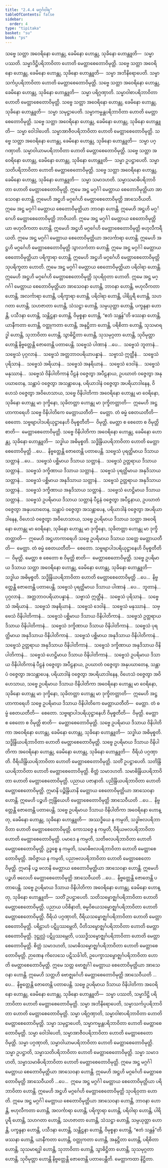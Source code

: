 ```yaml
---
title: "2.4.4 မဂ္ဂင်္ဂဝါရ"
tableOfContents: false
sidebar:
  order: 4
type: "tipitaka"
basket: "su"
book: "ps"
---
```



<DynamicBreadcrumb />

<Division number="26" book="ps">

<Paragraph number="1497" book="ps">
သဗ္ဗေ သတ္တာ အဝေရိနော ဟောန္တု, ခေမိနော ဟောန္တု, သုခိနော ဟောန္တူတိ—  သမ္မာ ပဿတိ. သမ္မာဒိဋ္ဌိပရိဘာဝိတာ ဟောတိ မေတ္တာစေတောဝိမုတ္တိ.
</Paragraph>

<Paragraph number="1498" book="ps">
သဗ္ဗေ သတ္တာ အဝေရိနော ဟောန္တု, ခေမိနော ဟောန္တု, သုခိနော ဟောန္တူတိ—  သမ္မာ အဘိနိရောပေတိ. သမ္မာသင်္ကပ္ပပရိဘာဝိတာ ဟောတိ မေတ္တာစေတောဝိမုတ္တိ.
</Paragraph>

<Paragraph number="1499" book="ps">
သဗ္ဗေ သတ္တာ အဝေရိနော ဟောန္တု, ခေမိနော ဟောန္တု, သုခိနော ဟောန္တူတိ—  သမ္မာ ပရိဂ္ဂဏှာတိ. သမ္မာဝါစာပရိဘာဝိတာ ဟောတိ မေတ္တာစေတောဝိမုတ္တိ.
</Paragraph>

<Paragraph number="1500" book="ps">
သဗ္ဗေ သတ္တာ အဝေရိနော ဟောန္တု, ခေမိနော ဟောန္တု, သုခိနော ဟောန္တူတိ—  သမ္မာ သမုဋ္ဌာပေတိ. သမ္မာကမ္မန္တပရိဘာဝိတာ ဟောတိ မေတ္တာစေတောဝိမုတ္တိ.
</Paragraph>

<Paragraph number="1501" book="ps">
သဗ္ဗေ သတ္တာ အဝေရိနော ဟောန္တု, ခေမိနော ဟောန္တု, သုခိနော ဟောန္တူတိ—  သမ္မာ ဝေါဒါပေတိ. သမ္မာအာဇီဝပရိဘာဝိတာ ဟောတိ မေတ္တာစေတောဝိမုတ္တိ.
</Paragraph>

<Paragraph number="1502" book="ps">
သဗ္ဗေ သတ္တာ အဝေရိနော ဟောန္တု, ခေမိနော ဟောန္တု, သုခိနော ဟောန္တူတိ—  သမ္မာ ပဂ္ဂဏှာတိ. သမ္မာဝါယာမပရိဘာဝိတာ ဟောတိ မေတ္တာစေတောဝိမုတ္တိ.
</Paragraph>

<Paragraph number="1503" book="ps">
သဗ္ဗေ သတ္တာ အဝေရိနော ဟောန္တု, ခေမိနော ဟောန္တု, သုခိနော ဟောန္တူတိ—  သမ္မာ ဥပဋ္ဌာပေတိ. သမ္မာသတိပရိဘာဝိတာ ဟောတိ မေတ္တာစေတောဝိမုတ္တိ.
</Paragraph>

<Paragraph number="1504" book="ps">
သဗ္ဗေ သတ္တာ အဝေရိနော ဟောန္တု, ခေမိနော ဟောန္တု, သုခိနော ဟောန္တူတိ—  သမ္မာ သမာဒဟတိ. သမ္မာသမာဓိပရိဘာဝိတာ ဟောတိ မေတ္တာစေတောဝိမုတ္တိ.
</Paragraph>

<Paragraph number="1505" book="ps">
ဣမေ အဋ္ဌ မဂ္ဂင်္ဂါ မေတ္တာယ စေတောဝိမုတ္တိယာ အာသေဝနာ ဟောန္တိ. ဣမေဟိ အဋ္ဌဟိ မဂ္ဂင်္ဂေဟိ မေတ္တာစေတောဝိမုတ္တိ အာသေဝီယတိ. ဣမေ အဋ္ဌ မဂ္ဂင်္ဂါ မေတ္တာယ စေတောဝိမုတ္တိယာ ဘာဝနာ ဟောန္တိ. ဣမေဟိ အဋ္ဌဟိ မဂ္ဂင်္ဂေဟိ မေတ္တာစေတောဝိမုတ္တိ ဘာဝီယတိ. ဣမေ အဋ္ဌ မဂ္ဂင်္ဂါ မေတ္တာယ စေတောဝိမုတ္တိယာ ဗဟုလီကတာ ဟောန္တိ. ဣမေဟိ အဋ္ဌဟိ မဂ္ဂင်္ဂေဟိ မေတ္တာစေတောဝိမုတ္တိ ဗဟုလီကရီယတိ. ဣမေ အဋ္ဌ မဂ္ဂင်္ဂါ မေတ္တာယ စေတောဝိမုတ္တိယာ အလင်္ကာရာ ဟောန္တိ. ဣမေဟိ အဋ္ဌဟိ မဂ္ဂင်္ဂေဟိ မေတ္တာစေတောဝိမုတ္တိ သွာလင်္ကတာ ဟောန္တိ. ဣမေ အဋ္ဌ မဂ္ဂင်္ဂါ မေတ္တာယ စေတောဝိမုတ္တိယာ ပရိက္ခာရာ ဟောန္တိ. ဣမေဟိ အဋ္ဌဟိ မဂ္ဂင်္ဂေဟိ မေတ္တာစေတောဝိမုတ္တိ သုပရိက္ခတာ ဟောတိ. ဣမေ အဋ္ဌ မဂ္ဂင်္ဂါ မေတ္တာယ စေတောဝိမုတ္တိယာ ပရိဝါရာ ဟောန္တိ. ဣမေဟိ အဋ္ဌဟိ မဂ္ဂင်္ဂေဟိ မေတ္တာစေတောဝိမုတ္တိ သုပရိဝုတာ ဟောတိ. ဣမေ အဋ္ဌ မဂ္ဂင်္ဂါ မေတ္တာယ စေတောဝိမုတ္တိယာ အာသေဝနာ ဟောန္တိ, ဘာဝနာ ဟောန္တိ, ဗဟုလီကတာ ဟောန္တိ, အလင်္ကာရာ ဟောန္တိ, ပရိက္ခာရာ ဟောန္တိ, ပရိဝါရာ ဟောန္တိ, ပါရိပူရီ ဟောန္တိ, သဟဂတာ ဟောန္တိ, သဟဇာတာ ဟောန္တိ, သံသဋ္ဌာ ဟောန္တိ, သမ္ပယုတ္တာ ဟောန္တိ, ပက္ခန္ဒနာ ဟောန္တိ, ပသီဒနာ ဟောန္တိ, သန္တိဋ္ဌနာ ဟောန္တိ, ဝိမုစ္စနာ ဟောန္တိ, “ဧတံ သန္တန်”တိ ဖဿနာ ဟောန္တိ, ယာနီကတာ ဟောန္တိ, ဝတ္ထုကတာ ဟောန္တိ, အနုဋ္ဌိတာ ဟောန္တိ, ပရိစိတာ ဟောန္တိ, သုသမာရဒ္ဓါ ဟောန္တိ, သုဘာဝိတာ ဟောန္တိ, သွာဓိဋ္ဌိတာ ဟောန္တိ, သုသမုဂ္ဂတာ ဟောန္တိ, သုဝိမုတ္တာ ဟောန္တိ နိဗ္ဗတ္တေန္တိ ဇောတေန္တိ ပတာပေန္တိ.
</Paragraph>

</Division>
<Division number="27" book="ps">

<Paragraph number="1506" book="ps">
သဗ္ဗေသံ ပါဏာနံ …ပေ…  သဗ္ဗေသံ ဘူတာနံ…  သဗ္ဗေသံ ပုဂ္ဂလာနံ…  သဗ္ဗေသံ အတ္တဘာဝပရိယာပန္နာနံ…  သဗ္ဗာသံ ဣတ္ထီနံ…  သဗ္ဗေသံ ပုရိသာနံ…  သဗ္ဗေသံ အရိယာနံ…  သဗ္ဗေသံ အနရိယာနံ…  သဗ္ဗေသံ ဒေဝါနံ…  သဗ္ဗေသံ မနုဿာနံ…  သဗ္ဗေသံ ဝိနိပါတိကာနံ ပီဠနံ ဝဇ္ဇေတွာ အပီဠနာယ, ဥပဃာတံ ဝဇ္ဇေတွာ အနုပဃာတေန, သန္တာပံ ဝဇ္ဇေတွာ အသန္တာပေန, ပရိယာဒါနံ ဝဇ္ဇေတွာ အပရိယာဒါနေန, ဝိဟေသံ ဝဇ္ဇေတွာ အဝိဟေသာယ, သဗ္ဗေ ဝိနိပါတိကာ အဝေရိနော ဟောန္တု မာ ဝေရိနော, သုခိနော ဟောန္တု မာ ဒုက္ခိနော, သုခိတတ္တာ ဟောန္တု မာ ဒုက္ခိတတ္တာတိ—  ဣမေဟိ အဋ္ဌဟာကာရေဟိ သဗ္ဗေ ဝိနိပါတိကေ မေတ္တာယတီတိ—  မေတ္တာ. တံ ဓမ္မံ စေတယတီတိ—  စေတော. သဗ္ဗဗျာပါဒပရိယုဋ္ဌာနေဟိ ဝိမုစ္စတီတိ—  ဝိမုတ္တိ. မေတ္တာ စ စေတော စ ဝိမုတ္တိ စာတိ—  မေတ္တာစေတောဝိမုတ္တိ.
</Paragraph>

<Paragraph number="1507" book="ps">
သဗ္ဗေ ဝိနိပါတိကာ အဝေရိနော ဟောန္တု, ခေမိနော ဟောန္တု, သုခိနော ဟောန္တူတိ—  သဒ္ဓါယ အဓိမုစ္စတိ. သဒ္ဓိန္ဒြိယပရိဘာဝိတာ ဟောတိ မေတ္တာစေတောဝိမုတ္တိ …ပေ…  နိဗ္ဗတ္တေန္တိ ဇောတေန္တိ ပတာပေန္တိ.
</Paragraph>

<Paragraph number="1508" book="ps">
သဗ္ဗေသံ ပုရတ္ထိမာယ ဒိသာယ သတ္တာနံ …ပေ…  သဗ္ဗေသံ ပစ္ဆိမာယ ဒိသာယ သတ္တာနံ…  သဗ္ဗေသံ ဥတ္တရာယ ဒိသာယ သတ္တာနံ…  သဗ္ဗေသံ ဒက္ခိဏာယ ဒိသာယ သတ္တာနံ…  သဗ္ဗေသံ ပုရတ္ထိမာယ အနုဒိသာယ သတ္တာနံ…  သဗ္ဗေသံ ပစ္ဆိမာယ အနုဒိသာယ သတ္တာနံ…  သဗ္ဗေသံ ဥတ္တရာယ အနုဒိသာယ သတ္တာနံ…  သဗ္ဗေသံ ဒက္ခိဏာယ အနုဒိသာယ သတ္တာနံ…  သဗ္ဗေသံ ဟေဋ္ဌိမာယ ဒိသာယ သတ္တာနံ…  သဗ္ဗေသံ ဥပရိမာယ ဒိသာယ သတ္တာနံ ပီဠနံ ဝဇ္ဇေတွာ အပီဠနာယ, ဥပဃာတံ ဝဇ္ဇေတွာ အနုပဃာတေန, သန္တာပံ ဝဇ္ဇေတွာ အသန္တာပေန, ပရိယာဒါနံ ဝဇ္ဇေတွာ အပရိယာဒါနေန, ဝိဟေသံ ဝဇ္ဇေတွာ အဝိဟေသာယ, သဗ္ဗေ ဥပရိမာယ ဒိသာယ သတ္တာ အဝေရိနော ဟောန္တု မာ ဝေရိနော, သုခိနော ဟောန္တု မာ ဒုက္ခိနော, သုခိတတ္တာ ဟောန္တု မာ ဒုက္ခိတတ္တာတိ—  ဣမေဟိ အဋ္ဌဟာကာရေဟိ သဗ္ဗေ ဥပရိမာယ ဒိသာယ သတ္တေ မေတ္တာယတီတိ—  မေတ္တာ. တံ ဓမ္မံ စေတယတီတိ—  စေတော. သဗ္ဗဗျာပါဒပရိယုဋ္ဌာနေဟိ ဝိမုစ္စတီတိ—  ဝိမုတ္တိ. မေတ္တာ စ စေတော စ ဝိမုတ္တိ စာတိ—  မေတ္တာစေတောဝိမုတ္တိ.
</Paragraph>

<Paragraph number="1509" book="ps">
သဗ္ဗေ ဥပရိမာယ ဒိသာယ သတ္တာ အဝေရိနော ဟောန္တု, ခေမိနော ဟောန္တု, သုခိနော ဟောန္တူတိ—  သဒ္ဓါယ အဓိမုစ္စတိ. သဒ္ဓိန္ဒြိယပရိဘာဝိတာ ဟောတိ မေတ္တာစေတောဝိမုတ္တိ …ပေ…  နိဗ္ဗတ္တေန္တိ ဇောတေန္တိ ပတာပေန္တိ.
</Paragraph>

<Paragraph number="1510" book="ps">
သဗ္ဗေသံ ပုရတ္ထိမာယ ဒိသာယ ပါဏာနံ …ပေ…  ဘူတာနံ…  ပုဂ္ဂလာနံ…  အတ္တဘာဝပရိယာပန္နာနံ…  သဗ္ဗာသံ ဣတ္ထီနံ…  သဗ္ဗေသံ ပုရိသာနံ…  သဗ္ဗေသံ အရိယာနံ…  သဗ္ဗေသံ အနရိယာနံ…  သဗ္ဗေသံ ဒေဝါနံ…  သဗ္ဗေသံ မနုဿာနံ…  သဗ္ဗေသံ ဝိနိပါတိကာနံ…  သဗ္ဗေသံ ပစ္ဆိမာယ ဒိသာယ ဝိနိပါတိကာနံ…  သဗ္ဗေသံ ဥတ္တရာယ ဒိသာယ ဝိနိပါတိကာနံ…  သဗ္ဗေသံ ဒက္ခိဏာယ ဒိသာယ ဝိနိပါတိကာနံ…  သဗ္ဗေသံ ပုရတ္ထိမာယ အနုဒိသာယ ဝိနိပါတိကာနံ…  သဗ္ဗေသံ ပစ္ဆိမာယ အနုဒိသာယ ဝိနိပါတိကာနံ…  သဗ္ဗေသံ ဥတ္တရာယ အနုဒိသာယ ဝိနိပါတိကာနံ…  သဗ္ဗေသံ ဒက္ခိဏာယ အနုဒိသာယ ဝိနိပါတိကာနံ…  သဗ္ဗေသံ ဟေဋ္ဌိမာယ ဒိသာယ ဝိနိပါတိကာနံ…  သဗ္ဗေသံ ဥပရိမာယ ဒိသာယ ဝိနိပါတိကာနံ ပီဠနံ ဝဇ္ဇေတွာ အပီဠနာယ, ဥပဃာတံ ဝဇ္ဇေတွာ အနုပဃာတေန, သန္တာပံ ဝဇ္ဇေတွာ အသန္တာပေန, ပရိယာဒါနံ ဝဇ္ဇေတွာ အပရိယာဒါနေန, ဝိဟေသံ ဝဇ္ဇေတွာ အဝိဟေသာယ, သဗ္ဗေ ဥပရိမာယ ဒိသာယ ဝိနိပါတိကာ အဝေရိနော ဟောန္တု မာ ဝေရိနော, သုခိနော ဟောန္တု မာ ဒုက္ခိနော, သုခိတတ္တာ ဟောန္တု မာ ဒုက္ခိတတ္တာတိ—  ဣမေဟိ အဋ္ဌဟာကာရေဟိ သဗ္ဗေ ဥပရိမာယ ဒိသာယ ဝိနိပါတိကေ မေတ္တာယတီတိ—  မေတ္တာ. တံ ဓမ္မံ စေတယတီတိ—  စေတော. သဗ္ဗဗျာပါဒပရိယုဋ္ဌာနေဟိ ဝိမုစ္စတီတိ—  ဝိမုတ္တိ. မေတ္တာ စ စေတော စ ဝိမုတ္တိ စာတိ—  မေတ္တာစေတောဝိမုတ္တိ.
</Paragraph>

<Paragraph number="1511" book="ps">
သဗ္ဗေ ဥပရိမာယ ဒိသာယ ဝိနိပါတိကာ အဝေရိနော ဟောန္တု, ခေမိနော ဟောန္တု, သုခိနော ဟောန္တူတိ—  သဒ္ဓါယ အဓိမုစ္စတိ. သဒ္ဓိန္ဒြိယပရိဘာဝိတာ ဟောတိ မေတ္တာစေတောဝိမုတ္တိ.
</Paragraph>

<Paragraph number="1512" book="ps">
သဗ္ဗေ ဥပရိမာယ ဒိသာယ ဝိနိပါတိကာ အဝေရိနော ဟောန္တု, ခေမိနော ဟောန္တု, သုခိနော ဟောန္တူတိ—  ဝီရိယံ ပဂ္ဂဏှာတိ. ဝီရိယိန္ဒြိယပရိဘာဝိတာ ဟောတိ မေတ္တာစေတောဝိမုတ္တိ.
</Paragraph>

<Paragraph number="1513" book="ps">
သတိံ ဥပဋ္ဌာပေတိ. သတိန္ဒြိယပရိဘာဝိတာ ဟောတိ မေတ္တာစေတောဝိမုတ္တိ. စိတ္တံ သမာဒဟတိ. သမာဓိန္ဒြိယပရိဘာဝိတာ ဟောတိ မေတ္တာစေတောဝိမုတ္တိ. ပညာယ ပဇာနာတိ. ပညိန္ဒြိယပရိဘာဝိတာ ဟောတိ မေတ္တာစေတောဝိမုတ္တိ.
</Paragraph>

<Paragraph number="1514" book="ps">
ဣမာနိ ပဉ္စိန္ဒြိယာနိ မေတ္တာယ စေတောဝိမုတ္တိယာ အာသေဝနာ ဟောန္တိ. ဣမေဟိ ပဉ္စဟိ ဣန္ဒြိယေဟိ မေတ္တာစေတောဝိမုတ္တိ အာသေဝီယတိ …ပေ…  နိဗ္ဗတ္တေန္တိ ဇောတေန္တိ ပတာပေန္တိ.
</Paragraph>

<Paragraph number="1515" book="ps">
သဗ္ဗေ ဥပရိမာယ ဒိသာယ ဝိနိပါတိကာ အဝေရိနော ဟောန္တု, ခေမိနော ဟောန္တု, သုခိနော ဟောန္တူတိ—  အဿဒ္ဓိယေ န ကမ္ပတိ, သဒ္ဓါဗလပရိဘာဝိတာ ဟောတိ မေတ္တာစေတောဝိမုတ္တိ. ကောသဇ္ဇေ န ကမ္ပတိ, ဝီရိယဗလပရိဘာဝိတာ ဟောတိ မေတ္တာစေတောဝိမုတ္တိ. ပမာဒေ န ကမ္ပတိ, သတိဗလပရိဘာဝိတာ ဟောတိ မေတ္တာစေတောဝိမုတ္တိ. ဥဒ္ဓစ္စေ န ကမ္ပတိ, သမာဓိဗလပရိဘာဝိတာ ဟောတိ မေတ္တာစေတောဝိမုတ္တိ. အဝိဇ္ဇာယ န ကမ္ပတိ, ပညာဗလပရိဘာဝိတာ ဟောတိ မေတ္တာစေတောဝိမုတ္တိ.
</Paragraph>

<Paragraph number="1516" book="ps">
ဣမာနိ ပဉ္စ ဗလာနိ မေတ္တာယ စေတောဝိမုတ္တိယာ အာသေဝနာ ဟောန္တိ. ဣမေဟိ ပဉ္စဟိ ဗလေဟိ မေတ္တာစေတောဝိမုတ္တိ အာသေဝီယတိ …ပေ…  နိဗ္ဗတ္တေန္တိ ဇောတေန္တိ ပတာပေန္တိ.
</Paragraph>

<Paragraph number="1517" book="ps">
သဗ္ဗေ ဥပရိမာယ ဒိသာယ ဝိနိပါတိကာ အဝေရိနော ဟောန္တု, ခေမိနော ဟောန္တု, သုခိနော ဟောန္တူတိ—  သတိံ ဥပဋ္ဌာပေတိ. သတိသမ္ဗောဇ္ဈင်္ဂပရိဘာဝိတာ ဟောတိ မေတ္တာစေတောဝိမုတ္တိ.
</Paragraph>

<Paragraph number="1518" book="ps">
ပညာယ ပဝိစိနာတိ, ဓမ္မဝိစယသမ္ဗောဇ္ဈင်္ဂပရိဘာဝိတာ ဟောတိ မေတ္တာစေတောဝိမုတ္တိ. ဝီရိယံ ပဂ္ဂဏှာတိ, ဝီရိယသမ္ဗောဇ္ဈင်္ဂပရိဘာဝိတာ ဟောတိ မေတ္တာစေတောဝိမုတ္တိ. ပရိဠာဟံ ပဋိပ္ပဿမ္ဘေတိ, ပီတိသမ္ဗောဇ္ဈင်္ဂပရိဘာဝိတာ ဟောတိ မေတ္တာစေတောဝိမုတ္တိ. ဒုဋ္ဌုလ္လံ ပဋိပ္ပဿမ္ဘေတိ, ပဿဒ္ဓိသမ္ဗောဇ္ဈင်္ဂပရိဘာဝိတာ ဟောတိ မေတ္တာစေတောဝိမုတ္တိ. စိတ္တံ သမာဒဟတိ, သမာဓိသမ္ဗောဇ္ဈင်္ဂပရိဘာဝိတာ ဟောတိ မေတ္တာစေတောဝိမုတ္တိ. ဉာဏေန ကိလေသေ ပဋိသင်္ခါတိ, ဥပေက္ခာသမ္ဗောဇ္ဈင်္ဂပရိဘာဝိတာ ဟောတိ မေတ္တာစေတောဝိမုတ္တိ.
</Paragraph>

<Paragraph number="1519" book="ps">
ဣမေ သတ္တ ဗောဇ္ဈင်္ဂါ မေတ္တာယ စေတောဝိမုတ္တိယာ အာသေဝနာ ဟောန္တိ. ဣမေဟိ သတ္တဟိ ဗောဇ္ဈင်္ဂေဟိ မေတ္တာစေတောဝိမုတ္တိ အာသေဝီယတိ …ပေ…  နိဗ္ဗတ္တေန္တိ ဇောတေန္တိ ပတာပေန္တိ.
</Paragraph>

<Paragraph number="1520" book="ps">
သဗ္ဗေ ဥပရိမာယ ဒိသာယ ဝိနိပါတိကာ အဝေရိနော ဟောန္တု, ခေမိနော ဟောန္တု, သုခိနော ဟောန္တူတိ—  သမ္မာ ပဿတိ, သမ္မာဒိဋ္ဌိ ပရိဘာဝိတာ ဟောတိ မေတ္တာစေတောဝိမုတ္တိ. သမ္မာ အဘိနိရောပေတိ, သမ္မာသင်္ကပ္ပပရိဘာဝိတာ ဟောတိ မေတ္တာစေတောဝိမုတ္တိ. သမ္မာ ပရိဂ္ဂဏှာတိ, သမ္မာဝါစာပရိဘာဝိတာ ဟောတိ မေတ္တာစေတောဝိမုတ္တိ. သမ္မာ သမုဋ္ဌာပေတိ, သမ္မာကမ္မန္တပရိဘာဝိတာ ဟောတိ မေတ္တာစေတောဝိမုတ္တိ. သမ္မာ ဝေါဒါပေတိ, သမ္မာအာဇီဝပရိဘာဝိတာ ဟောတိ မေတ္တာစေတောဝိမုတ္တိ. သမ္မာ ပဂ္ဂဏှာတိ, သမ္မာဝါယာမပရိဘာဝိတာ ဟောတိ မေတ္တာစေတောဝိမုတ္တိ. သမ္မာ ဥပဋ္ဌာတိ, သမ္မာသတိပရိဘာဝိတာ ဟောတိ မေတ္တာစေတောဝိမုတ္တိ. သမ္မာ သမာဒဟတိ, သမ္မာသမာဓိပရိဘာဝိတာ ဟောတိ မေတ္တာစေတောဝိမုတ္တိ.
</Paragraph>

<Paragraph number="1521" book="ps">
ဣမေ အဋ္ဌ မဂ္ဂင်္ဂါ မေတ္တာယ စေတောဝိမုတ္တိယာ အာသေဝနာ ဟောန္တိ. ဣမေဟိ အဋ္ဌဟိ မဂ္ဂင်္ဂေဟိ မေတ္တာစေတောဝိမုတ္တိ အာသေဝီယတိ …ပေ…  ဣမေ အဋ္ဌ မဂ္ဂင်္ဂါ မေတ္တာယ စေတောဝိမုတ္တိယာ ပရိဘာဝိတာ ဟောန္တိ. ဣမေဟိ အဋ္ဌဟိ မဂ္ဂင်္ဂေဟိ မေတ္တာစေတောဝိမုတ္တိ သုပရိဝုတာ ဟောတိ. ဣမေ အဋ္ဌ မဂ္ဂင်္ဂါ မေတ္တာယ စေတောဝိမုတ္တိယာ အာသေဝနာ ဟောန္တိ, ဘာဝနာ ဟောန္တိ, ဗဟုလီကတာ ဟောန္တိ, အလင်္ကာရာ ဟောန္တိ, ပရိက္ခာရာ ဟောန္တိ, ပရိဝါရာ ဟောန္တိ, ပါရိပူရီ ဟောန္တိ, သဟဂတာ ဟောန္တိ, သဟဇာတာ ဟောန္တိ, သံသဋ္ဌာ ဟောန္တိ, သမ္ပယုတ္တာ ဟောန္တိ, ပက္ခန္ဒနာ ဟောန္တိ, ပသီဒနာ ဟောန္တိ, သန္တိဋ္ဌနာ ဟောန္တိ, ဝိမုစ္စနာ ဟောန္တိ, “ဧတံ သန္တန်”တိ ဖဿနာ ဟောန္တိ, ယာနီကတာ ဟောန္တိ, ဝတ္ထုကတာ ဟောန္တိ, အနုဋ္ဌိတာ ဟောန္တိ, ပရိစိတာ ဟောန္တိ, သုသမာရဒ္ဓါ ဟောန္တိ, သုဘာဝိတာ ဟောန္တိ, သွာဓိဋ္ဌိတာ ဟောန္တိ, သုသမုဂ္ဂတာ ဟောန္တိ, သုဝိမုတ္တာ ဟောန္တိ နိဗ္ဗတ္တေန္တိ ဇောတေန္တိ ပတာပေန္တီတိ.

</Paragraph>
</Division>

<Paragraph number="1522" type="center" book="ps">
မေတ္တာကထာ နိဋ္ဌိတာ.
</Paragraph>